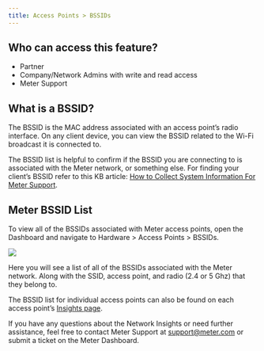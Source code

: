 ```yaml
---
title: Access Points > BSSIDs
---
```


## Who can access this feature?

- Partner
- Company/Network Admins with write and read access
- Meter Support

## What is a BSSID?

The BSSID is the MAC address associated with an access point’s radio interface. On any client device, you can view the BSSID related to the Wi-Fi broadcast it is connected to.

The BSSID list is helpful to confirm if the BSSID you are connecting to is associated with the Meter network, or something else. For finding your client’s BSSID refer to this KB article: [How to Collect System Information For Meter Support](http://localhost:3000/wifi/troubleshooting/troubleshooting-which-access-point).

## Meter BSSID List

To view all of the BSSIDs associated with Meter access points, open the Dashboard and navigate to Hardware > Access Points > BSSIDs.

<Frame>
  <img src="https://support.meter.com/hc/article_attachments/33853864942093"/>
</Frame>

Here you will see a list of all of the BSSIDs associated with the Meter network. Along with the SSID, access point, and radio (2.4 or 5 Ghz) that they belong to.

The BSSID list for individual access points can also be found on each access point’s [Insights page](https://support.meter.com/hc/en-us/articles/30713903850509-Hardware-Access-Points-Insights).

If you have any questions about the Network Insights or need further assistance, feel free to contact Meter Support at [support@meter.com](mailto:support@meter.com) or submit a ticket on the Meter Dashboard.